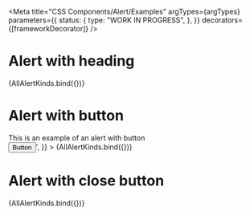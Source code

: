 
<Meta
  title="CSS Components/Alert/Examples"
  argTypes={argTypes}
  parameters={{
    status: {
      type: "WORK IN PROGRESS",
    },
  }}
  decorators={[frameworkDecorator]}
/>

# Alert with heading

<Canvas>
  <Story name="With heading" args={{ defaultArgs, heading: "Heading" }}>
    {AllAlertKinds.bind({})}
  </Story>
</Canvas>

# Alert with button

<Canvas>
  <Story
    name="With button"
    args={{
      defaultArgs,
      content:
        '<div class="rvo-layout-column rvo-layout-gap--md"><div>This is an example of an alert with button</div><button class="utrecht-button utrecht-button--primary-action rvo-button--sm">Button</button></div>',
    }}
  >
    {AllAlertKinds.bind({})}
  </Story>
</Canvas>

# Alert with close button

<Canvas>
  <Story
    name="With close button"
    args={{
      defaultArgs,
      content: "This is an example of an alert with close button",
      closable: true,
    }}
  >
    {AllAlertKinds.bind({})}
  </Story>
</Canvas>
